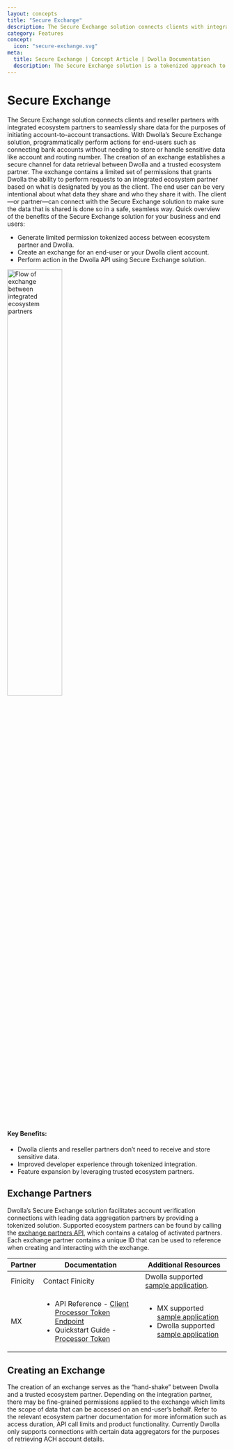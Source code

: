 ```yaml
---
layout: concepts
title: "Secure Exchange"
description: The Secure Exchange solution connects clients with integrated ecosystem partners to seamlessly share data and initiate account-to-account payments.
category: Features
concept:
  icon: "secure-exchange.svg"
meta:
  title: Secure Exchange | Concept Article | Dwolla Documentation
  description: The Secure Exchange solution is a tokenized approach to a more interconnected payment experience among trusted third-party data providers.
---
```



# Secure Exchange

The Secure Exchange solution connects clients and reseller partners with integrated ecosystem partners to seamlessly share data for the purposes of initiating account-to-account transactions. With Dwolla’s Secure Exchange solution, programmatically perform actions for end-users such as connecting bank accounts without needing to store or handle sensitive data like account and routing number.
The creation of an exchange establishes a secure channel for data retrieval between Dwolla and a trusted ecosystem partner. The exchange contains a limited set of permissions that grants Dwolla the ability to perform requests to an integrated ecosystem partner based on what is designated by you as the client. The end user can be very intentional about what data they share and who they share it with. The client—or partner—can connect with the Secure Exchange solution to make sure the data that is shared is done so in a safe, seamless way.
Quick overview of the benefits of the Secure Exchange solution for your business and end users:

- Generate limited permission tokenized access between ecosystem partner and Dwolla.
- Create an exchange for an end-user or your Dwolla client account.
- Perform action in the Dwolla API using Secure Exchange solution.

<InlineCTA
  icon={apiReferenceIcon}
  text="Check our Exchanges and Exchange Partners API Reference documentation."
  href="/api-reference/exchanges"
/>

<Image
  src={secureExchangeImage}
  alt="Flow of exchange between integrated ecosystem partners"
  width="50%"
  height="50%"
/>

#### Key Benefits:

- Dwolla clients and reseller partners don’t need to receive and store sensitive data.
- Improved developer experience through tokenized integration.
- Feature expansion by leveraging trusted ecosystem partners.

## Exchange Partners

Dwolla’s Secure Exchange solution facilitates account verification connections with leading data aggregation partners by providing a tokenized solution. Supported ecosystem partners can be found by calling the [exchange partners API](https://developers.dwolla.com/api-reference/exchanges/list-exchange-partners), which contains a catalog of activated partners. Each exchange partner contains a unique ID that can be used to reference when creating and interacting with the exchange.

| Partner  | Documentation                                                                                                                                                                                                                       | Additional Resources                                                                                                                                                                                                                                    |
| -------- | ----------------------------------------------------------------------------------------------------------------------------------------------------------------------------------------------------------------------------------- | ------------------------------------------------------------------------------------------------------------------------------------------------------------------------------------------------------------------------------------------------------- |
| Finicity | Contact Finicity                                                                                                                                                                                                                    | Dwolla supported [sample application](https://github.com/Dwolla/integration-examples/tree/main/packages/finicity-token-exchange).                                                                                                                       |
| MX       | <ul><li>API Reference - [Client Processor Token Endpoint](https://docs.mx.com/api#processor_token_client_endpoints)</li><li>Quickstart Guide - [Processor Token](https://docs.mx.com/processor_token/guides/client_guide)</li></ul> | <ul><li>MX supported [sample application](https://github.com/mxenabled/processor-tokens-client-quickstart)</li><li>Dwolla supported [sample application](https://github.com/Dwolla/integration-examples/tree/main/packages/mx-token-exchange)</li></ul> |

## Creating an Exchange

The creation of an exchange serves as the “hand-shake” between Dwolla and a trusted ecosystem partner. Depending on the integration partner, there may be fine-grained permissions applied to the exchange which limits the scope of data that can be accessed on an end-user’s behalf. Refer to the relevant ecosystem partner documentation for more information such as access duration, API call limits and product functionality.
Currently Dwolla only supports connections with certain data aggregators for the purposes of retrieving ACH account details.
